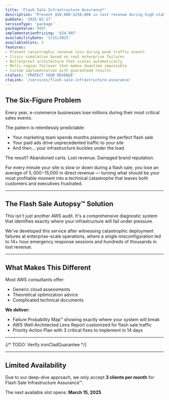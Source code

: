 ```yaml
---
title: 'Flash Sale Infrastructure Assurance™'
description: "Prevent $50,000-$250,000 in lost revenue during high-stakes eCommerce events with battle-tested AWS architecture that won't collapse when you need it most"
pubDate: '2025-02-27'
serviceType: 'package'
packageValue: 9997
implementationPricing: '$24,997'
availabilityDate: '3/15/2025'
availableSlots: 3
features:
- Prevent catastrophic revenue loss during peak traffic events
- Crisis simulation based on real enterprise failures
- Bulletproof architecture that scales automatically
- Multi-region failover that makes downtime impossible
- Custom implementation with guaranteed results
ctaText: 'PROTECT YOUR REVENUE'
ctaLink: '/services/flash-sale-infrastructure-assurance'
---
```


## The Six-Figure Problem

Every year, e-commerce businesses lose millions during their most critical sales events.

The pattern is relentlessly predictable:
- Your marketing team spends months planning the perfect flash sale
- Your paid ads drive unprecedented traffic to your site
- And then... your infrastructure buckles under the load

The result? Abandoned carts. Lost revenue. Damaged brand reputation.

For every minute your site is slow or down during a flash sale, you lose an average of $5,000-$15,000 in direct revenue — turning what should be your most profitable moment into a technical catastrophe that leaves both customers and executives frustrated.

---

## The Flash Sale Autopsy™ Solution

This isn't just another AWS audit. It's a comprehensive diagnostic system that identifies exactly where your infrastructure will fail under pressure.

We've developed this service after witnessing catastrophic deployment failures at enterprise-scale operations, where a single misconfiguration led to 14+ hour emergency response sessions and hundreds of thousands in lost revenue.

--- 

## What Makes This Different

Most AWS consultants offer:
- Generic cloud assessments
- Theoretical optimization advice
- Complicated technical documents

**We deliver:**
- Failure Probability Map™ showing exactly where your system will break
- AWS Well-Architected Lens Report customized for flash sale traffic
- Priority Action Plan with 3 critical fixes to implement in 14 days

---

<InvestmentCard />


{/* TODO: Verify ironCladGuarantee */}
<IroncladGuarantee />

---

## Limited Availability

Due to our deep-dive approach, we only accept **3 clients per month** for Flash Sale Infrastructure Assurance™.

The next available slot opens: **March 15, 2025**

<div class="flex justify-center">
    <TransparentButton
        href="https://cal.com/jrioscloud/45min"
        text="Book Strategy Call"
        class="w-full xs:w-auto px-4 py-3 text-sm sm:text-base font-sans hover:scale-[1.02] transition-transform"
    />
</div>

